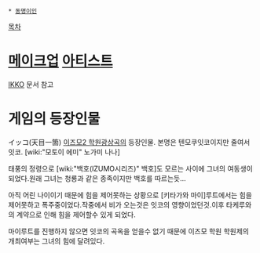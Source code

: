  * [[동명이인]]

[[목차]]

= [[메이크업]] [[아티스트]] =
[[IKKO]] 문서 참고
= 게임의 등장인물 =
イッコ(天目一箇)
[[이즈모2 학원광상곡]]의 등장인물. 본명은 텐모쿠잇코이지만 줄여서 잇코. [wiki:"모토이 에미" 노가미 나나]

태풍의 정령으로 [wiki:"백호(IZUMO시리즈)" 백호]도 모르는 사이에 그녀의 여동생이 되었다.원래 그녀는 청룡과 같은 종족이지만 백호를 따르는듯...

아직 어린 나이이기 때문에 힘을 제어못하는 상황으로 [키타가와 마이]루트에서는 힘을 제어못하고 폭주중이었다.작중에서 비가 오는것은 잇코의 영향이었던것.이후 타케루와의 계약으로 인해 힘을 제어할수 있게 되었다.

마이루트를 진행하지 않으면 잇코의 곡옥을 얻을수 없기 때문에 이즈모 학원 학원제의 개최여부는 그녀의 힘에 달려있다.
